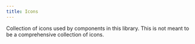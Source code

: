 ```yaml
---
title: Icons
---
```


Collection of icons used by components in this library. This is not meant to be a comprehensive
collection of icons.

<Example>
  <IconLibrary />
</Example>
